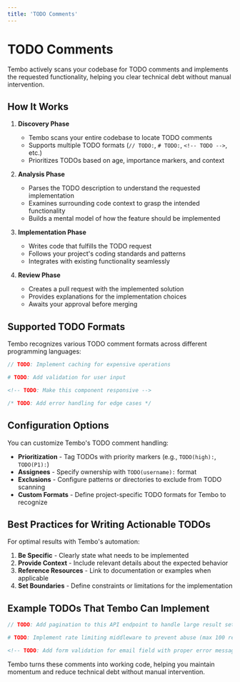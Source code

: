 ```yaml
---
title: 'TODO Comments'
---
```


# TODO Comments

Tembo actively scans your codebase for TODO comments and implements the requested functionality, helping you clear technical debt without manual intervention.

## How It Works

1. **Discovery Phase**
   - Tembo scans your entire codebase to locate TODO comments
   - Supports multiple TODO formats (`// TODO:`, `# TODO:`, `<!-- TODO -->`, etc.)
   - Prioritizes TODOs based on age, importance markers, and context

2. **Analysis Phase**
   - Parses the TODO description to understand the requested implementation
   - Examines surrounding code context to grasp the intended functionality
   - Builds a mental model of how the feature should be implemented

3. **Implementation Phase**
   - Writes code that fulfills the TODO request
   - Follows your project's coding standards and patterns
   - Integrates with existing functionality seamlessly

4. **Review Phase**
   - Creates a pull request with the implemented solution
   - Provides explanations for the implementation choices
   - Awaits your approval before merging

## Supported TODO Formats

Tembo recognizes various TODO comment formats across different programming languages:

```javascript
// TODO: Implement caching for expensive operations
```

```python
# TODO: Add validation for user input
```

```html
<!-- TODO: Make this component responsive -->
```

```java
/* TODO: Add error handling for edge cases */
```

## Configuration Options

You can customize Tembo's TODO comment handling:

- **Prioritization** - Tag TODOs with priority markers (e.g., `TODO(high):`, `TODO(P1):`)
- **Assignees** - Specify ownership with `TODO(username):` format
- **Exclusions** - Configure patterns or directories to exclude from TODO scanning
- **Custom Formats** - Define project-specific TODO formats for Tembo to recognize

## Best Practices for Writing Actionable TODOs

For optimal results with Tembo's automation:

1. **Be Specific** - Clearly state what needs to be implemented
2. **Provide Context** - Include relevant details about the expected behavior
3. **Reference Resources** - Link to documentation or examples when applicable
4. **Set Boundaries** - Define constraints or limitations for the implementation

## Example TODOs That Tembo Can Implement

```javascript
// TODO: Add pagination to this API endpoint to handle large result sets
```

```python
# TODO: Implement rate limiting middleware to prevent abuse (max 100 requests per minute)
```

```html
<!-- TODO: Add form validation for email field with proper error messaging -->
```

Tembo turns these comments into working code, helping you maintain momentum and reduce technical debt without manual intervention.